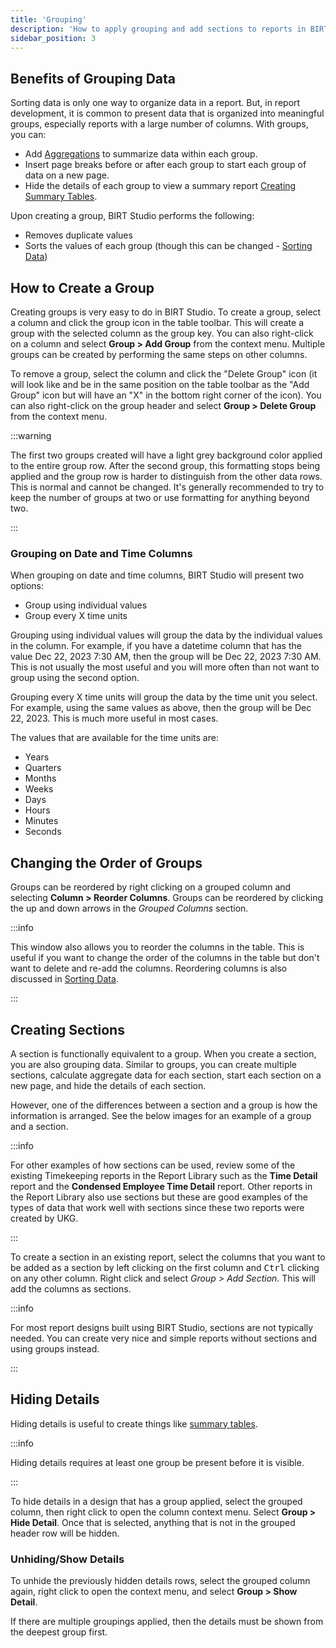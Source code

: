 ```yaml
---
title: 'Grouping'
description: 'How to apply grouping and add sections to reports in BIRT Studio.'
sidebar_position: 3
---
```


## Benefits of Grouping Data

Sorting data is only one way to organize data in a report. But, in report development, it is common to present data that
is organized into meaningful groups, especially reports with a large number of columns. With groups, you can:

-   Add [Aggregations](./aggregating) to summarize data within each group.
-   Insert page breaks before or after each group to start each group of data on a new page.
-   Hide the details of each group to view a summary report
    [Creating Summary Tables](/docs/birt-studio/advanced/creating-summary-tables).

Upon creating a group, BIRT Studio performs the following:

-   Removes duplicate values
-   Sorts the values of each group (though this can be changed - [Sorting Data](./sorting-data))

## How to Create a Group

Creating groups is very easy to do in BIRT Studio. To create a group, select a column and click the group icon in the
table toolbar. This will create a group with the selected column as the group key. You can also right-click on a column
and select **Group > Add Group** from the context menu. Multiple groups can be created by performing the same steps on
other columns.

To remove a group, select the column and click the "Delete Group" icon (it will look like and be in the same position on
the table toolbar as the "Add Group" icon but will have an "X" in the bottom right corner of the icon). You can also
right-click on the group header and select **Group > Delete Group** from the context menu.

:::warning

The first two groups created will have a light grey background color applied to the entire group row. After the second
group, this formatting stops being applied and the group row is harder to distinguish from the other data rows. This is
normal and cannot be changed. It's generally recommended to try to keep the number of groups at two or use formatting
for anything beyond two.

:::

### Grouping on Date and Time Columns

When grouping on date and time columns, BIRT Studio will present two options:

-   Group using individual values
-   Group every X time units

Grouping using individual values will group the data by the individual values in the column. For example, if you have a
datetime column that has the value Dec 22, 2023 7:30 AM, then the group will be Dec 22, 2023 7:30 AM. This is not
usually the most useful and you will more often than not want to group using the second option.

Grouping every X time units will group the data by the time unit you select. For example, using the same values as
above, then the group will be Dec 22, 2023. This is much more useful in most cases.

The values that are available for the time units are:

-   Years
-   Quarters
-   Months
-   Weeks
-   Days
-   Hours
-   Minutes
-   Seconds

## Changing the Order of Groups

Groups can be reordered by right clicking on a grouped column and selecting **Column > Reorder Columns**. Groups can be
reordered by clicking the up and down arrows in the _Grouped Columns_ section.

:::info

This window also allows you to reorder the columns in the table. This is useful if you want to change the order of the
columns in the table but don't want to delete and re-add the columns. Reordering columns is also discussed in
[Sorting Data](./sorting-data).

:::

## Creating Sections

A section is functionally equivalent to a group. When you create a section, you are also grouping data. Similar to
groups, you can create multiple sections, calculate aggregate data for each section, start each section on a new page,
and hide the details of each section.

However, one of the differences between a section and a group is how the information is arranged. See the below images
for an example of a group and a section.

:::info

For other examples of how sections can be used, review some of the existing Timekeeping reports in the Report Library
such as the **Time Detail** report and the **Condensed Employee Time Detail** report. Other reports in the Report
Library also use sections but these are good examples of the types of data that work well with sections since these two
reports were created by UKG.

:::

To create a section in an existing report, select the columns that you want to be added as a section by left clicking on
the first column and <kbd>Ctrl</kbd> clicking on any other column. Right click and select _Group > Add Section_. This
will add the columns as sections.

:::info

For most report designs built using BIRT Studio, sections are not typically needed. You can create very nice and simple
reports without sections and using groups instead.

:::

## Hiding Details

Hiding details is useful to create things like [summary tables](/docs/birt-studio/advanced/creating-summary-tables).

:::info

Hiding details requires at least one group be present before it is visible.

:::

To hide details in a design that has a group applied, select the grouped column, then right click to open the column
context menu. Select **Group > Hide Detail**. Once that is selected, anything that is not in the grouped header row will
be hidden.

### Unhiding/Show Details

To unhide the previously hidden details rows, select the grouped column again, right click to open the context menu, and
select **Group > Show Detail**.

If there are multiple groupings applied, then the details must be shown from the deepest group first.
